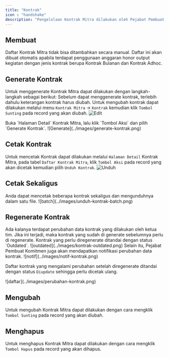 ```yaml
---
title: "Kontrak"
icon : "handshake"
description: "Pengelolaan Kontrak Mitra dilakukan oleh Pejabat Pembuat Komitmen."
---
```

## Membuat

<Note>
Daftar Kontrak Mitra tidak bisa ditambahkan secara manual. Daftar ini akan dibuat otomatis apabila terdapat penggunaan anggaran honor output kegiatan dengan jenis kontrak berupa Kontrak Bulanan dan Kontrak Adhoc.
</Note>

## Generate Kontrak
Untuk menggenerate Kontrak Mitra dapat dilakukan dengan langkah-langkah sebagai berikut:
<Steps>
    <Step title="Edit Keterangan Kontrak">
    Sebelum dapat menggenerate kontrak, terlebih dahulu keterangan kontrak harus diubah. Untuk mengubah kontrak dapat dilakukan melalui menu `Kontrak Mitra` -> `Kontrak` kemudian klik `Tombol Sunting` pada record yang akan diubah.
    <Frame caption="Edit Data Kontrak Mitra">
        ![Edit](../images/edit-kontrak.png)
    </Frame>
  </Step>

<Step title="Generate Kontrak Mitra">
    Buka `Halaman Detail` Kontrak Mitra, lalu klik `Tombol Aksi` dan pilih `Generate Kontrak`.
    <Frame caption="Generate Kontrak Mitra">
        ![Generate](../images/generate-kontrak.png)
    </Frame>
  </Step>
</Steps>

## Cetak Kontrak
Untuk mencetak Kontrak dapat dilakukan melalui `Halaman Detail` Kontrak Mitra, pada tabel `Daftar Kontrak Mitra`, klik `Tombol Aksi` pada record yang akan dicetak kemudian pilih `Unduh Kontrak`.
    <Frame caption="Unduh Kontrak Mitra">
        ![Unduh](../images/unduh-kontrak.png)
    </Frame>
## Cetak Sekaligus
<Tip>
    Anda dapat mencetak beberapa kontrak sekaligus dan mengunduhnya dalam satu file.
<Frame caption="Cetak sekaligus kontrak mitra">
    ![batch](../images/unduh-kontrak-batch.png)
</Frame>
</Tip>

## Regenerate Kontrak
<Warning>
    Ada kalanya terdapat perubahan data kontrak yang dilakukan oleh ketua tim. Jika ini terjadi, maka kontrak yang sudah di generate sebelumnya perlu di regenerate. Kontrak yang perlu diregenerate ditandai dengan status `Outdated`.
    <Frame caption="Kontrak Outdated">
    ![outdated](../images/kontrak-outdated.png)
</Frame>
Selain itu, Pejabat Pembuat Komitmen juga akan mendapatkan notifikasi perubahan data kontrak.
  <Frame caption="Notifikasi perubahan data kontrak">
    ![notif](../images/notif-kontrak.png)
    </Frame>
</Warning>

Daftar kontrak yang mengalami perubahan setelah diregenerate ditandai dengan status `Diupdate` sehingga perlu dicetak ulang.
  <Frame caption="Daftar Kontrak yang berubah setelah regenerate">
    ![daftar](../images/perubahan-kontrak.png)
    </Frame>

## Mengubah

Untuk mengubah Kontrak Mitra dapat dilakukan dengan cara mengklik `Tombol Sunting` pada record yang akan diubah.

## Menghapus

Untuk menghapus Kontrak Mitra dapat dilakukan dengan cara mengklik `Tombol Hapus` pada record yang akan dihapus.
